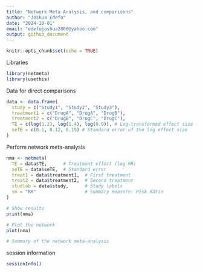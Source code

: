 ```yaml
---
title: "Network Meta Analysis, and comparisons"
author: "Joshua Edefo"
date: "2024-10-01"
email: "edefojoshua2000@yahoo.com"
output: github_document
---
```


```r
knitr::opts_chunk$set(echo = TRUE)
```

Libraries

```r
library(netmeta)
library(usethis)

```

Data for direct comparisons
```r
data <- data.frame(
  study = c("Study1", "Study2", "Study3"),
  treatment1 = c("DrugA", "DrugA", "DrugB"),
  treatment2 = c("DrugB", "DrugC", "DrugC"),
  TE = c(log(1.2), log(1.4), log(0.9)), # Log-transformed effect size (e.g., log Risk Ratio)
  seTE = c(0.1, 0.12, 0.15) # Standard error of the log effect size
)
```

Perform network meta-analysis
```r
nma <- netmeta(
  TE = data$TE,      # Treatment effect (log RR)
  seTE = data$seTE,  # Standard error
  treat1 = data$treatment1,  # First treatment
  treat2 = data$treatment2,  # Second treatment
  studlab = data$study,      # Study labels
  sm = "RR"                  # Summary measure: Risk Ratio
)

# Show results
print(nma)

# Plot the network
plot(nma)

# Summary of the network meta-analysis


```

session information
```r
sessionInfo()
```